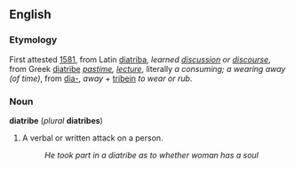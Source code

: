 ==English==

===Etymology===
First attested [[w:1581|1581]], from Latin [[diatriba]], ''learned [[discussion]] or [[discourse]]'', from Greek [[diatribe]] ''[[pastime]], [[lecture]]'', literally ''a consuming; a wearing away (of time)'',  from [[dia-]], ''away'' + [[tribein]] ''to wear or rub''.

===Noun===
'''diatribe''' (''plural'' '''diatribes''')
#A verbal or written attack on a person.
#:''He took part in a diatribe as to whether woman has a soul''
